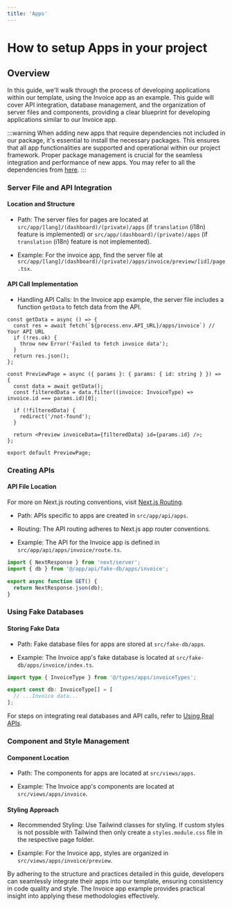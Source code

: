 ```yaml
---
title: 'Apps'
---
```


# How to setup Apps in your project

## Overview

In this guide, we'll walk through the process of developing applications within our template, using the Invoice app as an example. This guide will cover API integration, database management, and the organization of server files and components, providing a clear blueprint for developing applications similar to our Invoice app.

:::warning
When adding new apps that require dependencies not included in our package, it's essential to install the necessary packages. This ensures that all app functionalities are supported and operational within our project framework. Proper package management is crucial for the seamless integration and performance of new apps. You may refer to all the dependencies from [here](/docs/guide/overview/dependencies).
:::

### Server File and API Integration

#### Location and Structure

- Path: The server files for pages are located at `src/app/[lang]/(dashboard)/(private)/apps` (if `translation` (i18n) feature is implemented) or `src/app/(dashboard)/(private)/apps` (if `translation` (i18n) feature is not implemented).

- Example: For the invoice app, find the server file at `src/app/[lang]/(dashboard)/(private)/apps/invoice/preview/[id]/page.tsx`.

#### API Call Implementation

- Handling API Calls: In the Invoice app example, the server file includes a function `getData` to fetch data from the API.

```tsx
const getData = async () => {
  const res = await fetch(`${process.env.API_URL}/apps/invoice`) // Your API URL
  if (!res.ok) {
    throw new Error('Failed to fetch invoice data');
  }
  return res.json();
};

const PreviewPage = async ({ params }: { params: { id: string } }) => {
  const data = await getData();
  const filteredData = data.filter((invoice: InvoiceType) => invoice.id === params.id)[0];

  if (!filteredData) {
    redirect('/not-found');
  }

  return <Preview invoiceData={filteredData} id={params.id} />;
};

export default PreviewPage;
```

### Creating APIs

#### API File Location

For more on Next.js routing conventions, visit [Next.js Routing](https://nextjs.org/docs/app/building-your-application/routing).

- Path: APIs specific to apps are created in `src/app/api/apps`.

- Routing: The API routing adheres to Next.js app router conventions.

- Example: The API for the Invoice app is defined in `src/app/api/apps/invoice/route.ts`.

```ts
import { NextResponse } from 'next/server';
import { db } from '@/app/api/fake-db/apps/invoice';

export async function GET() {
  return NextResponse.json(db);
}
```

### Using Fake Databases

#### Storing Fake Data

- Path: Fake database files for apps are stored at `src/fake-db/apps`.

- Example: The Invoice app's fake database is located at `src/fake-db/apps/invoice/index.ts`.

```ts
import type { InvoiceType } from '@/types/apps/invoiceTypes';

export const db: InvoiceType[] = [
  // ...Invoice data...
];
```

For steps on integrating real databases and API calls, refer to [Using Real APIs](/articles/how-to-remove-fake-db-and-use-real-api).

### Component and Style Management

#### Component Location

- Path: The components for apps are located at `src/views/apps`.

- Example: The Invoice app's components are located at `src/views/apps/invoice`.

#### Styling Approach

- Recommended Styling: Use Tailwind classes for styling. If custom styles is not possible with Tailwind then only create a `styles.module.css` file in the respective page folder.

- Example: For the Invoice app, styles are organized in `src/views/apps/invoice/preview`.

By adhering to the structure and practices detailed in this guide, developers can seamlessly integrate their apps into our template, ensuring consistency in code quality and style. The Invoice app example provides practical insight into applying these methodologies effectively.